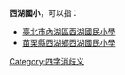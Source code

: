 '''西湖國小'''，可以指：
* [[臺北市內湖區西湖國民小學|臺北市內湖區西湖國民小學]]
* [[苗栗縣西湖鄉西湖國民小學|苗栗縣西湖鄉西湖國民小學]]
{{disambig}}
[[Category:四字消歧义|Category:四字消歧义]]